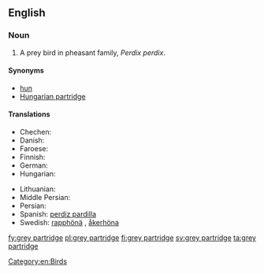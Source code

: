 ==English==
{{wikipedia}}

===Noun===
{{en-noun|head=[[grey]] [[partridge]]}}

# A prey bird in pheasant family, ''Perdix perdix''.

====Synonyms====
* [[hun]]
* [[Hungarian partridge]]

====Translations====
{{trans-top|a prey bird in pheasant family, Perdix perdix}}
* Chechen: {{tø|ce|бецамеъ}}
* Danish: {{t+|da|agerhøne|c}}
* Faroese: {{t-|fo|akurhøna|f}}
* Finnish: {{t+|fi|peltopyy}}
* German: {{t+|de|Rebhuhn|n}}
* Hungarian: {{t+|hu|fogoly}}
{{trans-mid}}
* Lithuanian: {{t+|lt|kurapka}}
* Middle Persian: {{tø|pal|𐭲𐭩𐭧𐭥𐭪|tr=tīhōg|sc=Phli}}
* Persian: {{t+|fa|تیهو|tr=tihu|sc=fa-Arab}}
* Spanish: [[perdiz pardilla]] {{f}}
* Swedish: [[rapphönä]] {{c}}, [[åkerhöna]] {{c}}
{{trans-bottom}}

[[Category:en:Birds]]

[[fy:grey partridge]]
[[pl:grey partridge]]
[[fi:grey partridge]]
[[sv:grey partridge]]
[[ta:grey partridge]]
